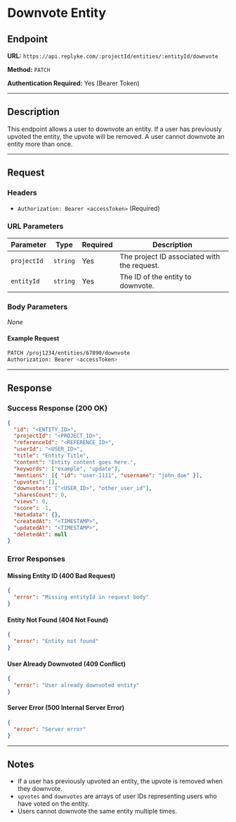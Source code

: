 # Downvote Entity

## Endpoint

**URL:** `https://api.replyke.com/:projectId/entities/:entityId/downvote`

**Method:** `PATCH`

**Authentication Required:** Yes (Bearer Token)

----------

## Description

This endpoint allows a user to downvote an entity. If a user has previously upvoted the entity, the upvote will be removed. A user cannot downvote an entity more than once.

----------

## Request

### Headers

-   `Authorization: Bearer <accessToken>` (Required)

### URL Parameters


| Parameter    | Type     | Required | Description |
|-------------|----------|----------|-------------|
| `projectId` | `string` | Yes      | The project ID associated with the request. |
| `entityId`  | `string` | Yes      | The ID of the entity to downvote. |

### Body Parameters

_None_

#### Example Request

```sh
PATCH /proj1234/entities/67890/downvote
Authorization: Bearer <accessToken>
```

----------

## Response

### Success Response (200 OK)

```json
{
  "id": "<ENTITY_ID>",
  "projectId": "<PROJECT_ID>",
  "referenceId": "<REFERENCE_ID>",
  "userId": "<USER_ID>",
  "title": "Entity Title",
  "content": "Entity content goes here.",
  "keywords": ["example", "update"],
  "mentions": [{ "id": "user-1111", "username": "john_doe" }],
  "upvotes": [],
  "downvotes": ["<USER_ID>", "other_user_id"],
  "sharesCount": 0,
  "views": 0,
  "score": -1,
  "metadata": {},
  "createdAt": "<TIMESTAMP>",
  "updatedAt": "<TIMESTAMP>",
  "deletedAt": null
}
```

### Error Responses

#### Missing Entity ID (400 Bad Request)

```json
{
  "error": "Missing entityId in request body"
}
```

#### Entity Not Found (404 Not Found)

```json
{
  "error": "Entity not found"
}
```

#### User Already Downvoted (409 Conflict)

```json
{
  "error": "User already downvoted entity"
}
```

#### Server Error (500 Internal Server Error)

```json
{
  "error": "Server error"
}
```

----------

## Notes

-   If a user has previously upvoted an entity, the upvote is removed when they downvote.
-   `upvotes` and `downvotes` are arrays of user IDs representing users who have voted on the entity.
-   Users cannot downvote the same entity multiple times.
